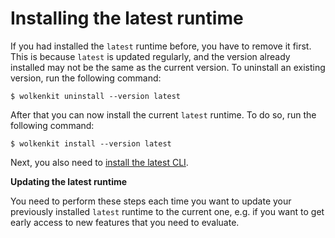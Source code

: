 
# Installing the latest runtime

If you had installed the `latest` runtime before, you have to remove it first. This is because `latest` is updated regularly, and the version already installed may not be the same as the current version. To uninstall an existing version, run the following command:

```shell
$ wolkenkit uninstall --version latest
```

After that you can now install the current `latest` runtime. To do so, run the following command:

```shell
$ wolkenkit install --version latest
```

Next, you also need to [install the latest CLI](../installing-the-latest-cli/).

<Hint type='warning'>

  **Updating the latest runtime**

  You need to perform these steps each time you want to update your previously installed `latest` runtime to the current one, e.g. if you want to get early access to new features that you need to evaluate.

</Hint>
